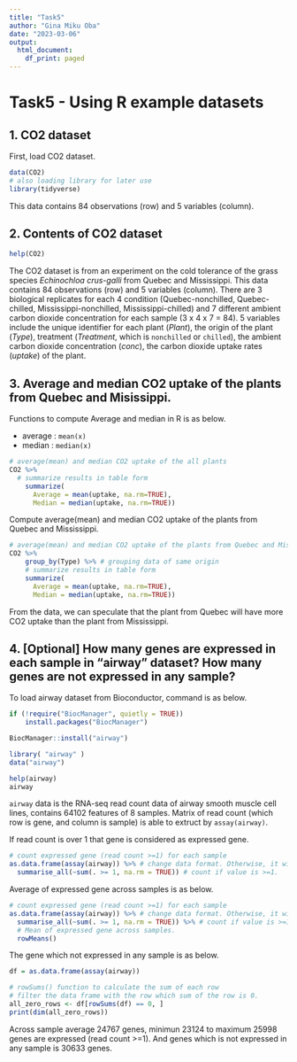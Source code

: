 ```yaml
---
title: "Task5"
author: "Gina Miku Oba"
date: "2023-03-06"
output:
  html_document:
    df_print: paged
---
```


# Task5 - Using R example datasets

## 1. CO2 dataset
First, load CO2 dataset.
```r
data(CO2)
# also loading library for later use
library(tidyverse)
```

This data contains 84 observations (row) and 5 variables (column). 

## 2. Contents of CO2 dataset
```r
help(CO2)
```

The CO2 dataset is from an experiment on the cold tolerance of the grass species _Echinochloa crus-galli_ from Quebec and Mississippi. This data contains 84 observations (row) and 5 variables (column). There are 3 biological replicates for each 4 condition (Quebec-nonchilled, Quebec-chilled, Mississippi-nonchilled, Mississippi-chilled) and 7 different ambient carbon dioxide concentration for each sample (3 x 4 x 7 = 84). 5 variables include the unique identifier for each plant (*Plant*), the origin of the plant (*Type*),  treatment (*Treatment*, which is `nonchilled` or `chilled`), the ambient carbon dioxide concentration (*conc*), the carbon dioxide uptake rates (*uptake*) of the plant.

## 3. Average and median CO2 uptake of the plants from Quebec and Misissippi.
Functions to compute Average and median in R is as below.

- average : `mean(x)`
- median : `median(x)`

```r
# average(mean) and median CO2 uptake of the all plants
CO2 %>%
  # summarize results in table form
    summarize( 
      Average = mean(uptake, na.rm=TRUE),
      Median = median(uptake, na.rm=TRUE))
```

Compute average(mean) and median CO2 uptake of the plants from Quebec and Mississippi.
```r
# average(mean) and median CO2 uptake of the plants from Quebec and Mississippi.
CO2 %>%
    group_by(Type) %>% # grouping data of same origin
    # summarize results in table form
    summarize(
      Average = mean(uptake, na.rm=TRUE),
      Median = median(uptake, na.rm=TRUE))
```
From the data, we can speculate that the plant from Quebec will have more CO2 uptake than the plant from Mississippi.

## 4. [Optional] How many genes are expressed in each sample in "airway" dataset? How many genes are not expressed in any sample?

To load airway dataset from Bioconductor, command is as below.

```r
if (!require("BiocManager", quietly = TRUE))
    install.packages("BiocManager")

BiocManager::install("airway")

library( "airway" )
data("airway")
```

```r
help(airway)
airway
```
`airway` data is the RNA-seq read count data of airway smooth muscle cell lines, contains 64102 features of 8 samples. Matrix of read count (which row is gene, and column is sample) is able to extruct by `assay(airway)`.

If read count is over 1 that gene is considered as expressed gene.
```r
# count expressed gene (read count >=1) for each sample
as.data.frame(assay(airway)) %>% # change data format. Otherwise, it will be `Error in UseMethod("tbl_vars")`
  summarise_all(~sum(. >= 1, na.rm = TRUE)) # count if value is >=1.

```
Average of expressed gene across samples is as below.
```r
# count expressed gene (read count >=1) for each sample
as.data.frame(assay(airway)) %>% # change data format. Otherwise, it will be `Error in UseMethod("tbl_vars")`
  summarise_all(~sum(. >= 1, na.rm = TRUE)) %>% # count if value is >=1.
  # Mean of expressed gene across samples.
  rowMeans()
```

The gene which not expressed in any sample is as below.
```r
df = as.data.frame(assay(airway))

# rowSums() function to calculate the sum of each row
# filter the data frame with the row which sum of the row is 0.
all_zero_rows <- df[rowSums(df) == 0, ]
print(dim(all_zero_rows))

```

Across sample average 24767 genes, minimun 23124 to maximum 25998 genes are expressed (read count >=1).
And genes which is not expressed in any sample is 30633 genes.



